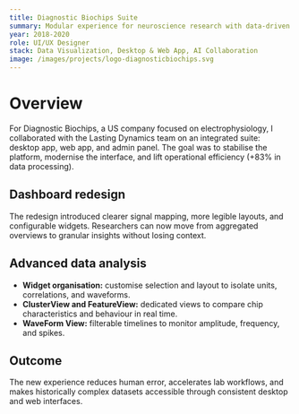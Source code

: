 ```yaml
---
title: Diagnostic Biochips Suite
summary: Modular experience for neuroscience research with data-driven automation.
year: 2018-2020
role: UI/UX Designer
stack: Data Visualization, Desktop & Web App, AI Collaboration
image: /images/projects/logo-diagnosticbiochips.svg
---
```


# Overview

For Diagnostic Biochips, a US company focused on electrophysiology, I collaborated with the Lasting Dynamics team on an integrated suite: desktop app, web app, and admin panel. The goal was to stabilise the platform, modernise the interface, and lift operational efficiency (+83% in data processing).

## Dashboard redesign

The redesign introduced clearer signal mapping, more legible layouts, and configurable widgets. Researchers can now move from aggregated overviews to granular insights without losing context.

## Advanced data analysis

- **Widget organisation:** customise selection and layout to isolate units, correlations, and waveforms.
- **ClusterView and FeatureView:** dedicated views to compare chip characteristics and behaviour in real time.
- **WaveForm View:** filterable timelines to monitor amplitude, frequency, and spikes.

## Outcome

The new experience reduces human error, accelerates lab workflows, and makes historically complex datasets accessible through consistent desktop and web interfaces.
